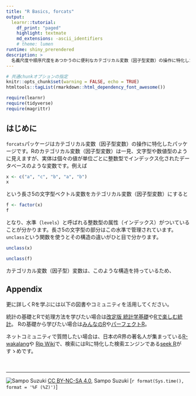 ```yaml
---
title: "R Basics, forcats"
output:
  learnr::tutorial:
    df_print: "paged"
    highlight: textmate
    md_extensions: -ascii_identifiers
    # theme: lumen
runtime: shiny_prerendered
description: > 
  名義尺度や順序尺度をあつかうのに便利なカテゴリカル変数（因子型変数）の操作に特化したforcatsパッケージに関するチュートリアルです。
---
```


<!-- 必要なパッケージ
本チュートリアルファイルを実行するためには以下のパッケージが必要です。必ず
インストールされていることを確認して下さい。

knitr, learnr, rmarkdown, shiny, tidyverse

インストールされていない場合、以下のページを参考にパッケージをインストール
してください。

https://k-metrics.github.io/cabinet/program/env/install_chk.html
-->

```r
# 共通chunkオプションの指定
knitr::opts_chunk$set(warning = FALSE, echo = TRUE)
htmltools::tagList(rmarkdown::html_dependency_font_awesome())

require(learnr)
require(tidyverse)
require(magrittr)
```

## はじめに
`forcats`パッケージはカテゴリカル変数（因子型変数）の操作に特化したパッケージです。Rのカテゴリカル変数（因子型変数）は一見、文字型や数値型のように見えますが、実体は個々の値が単位ごとに整数型でインデックス化されたデータベースのような変数です。例えば
```r
x <- c("a", "c", "b", "a", "b")
x
```
という長さ5の文字型ベクトル変数をカテゴリカル変数（因子型変数）にすると
```r
f <- factor(x)
f
```
となり、水準（`levels`）と呼ばれる整数型の属性（インデックス）がついていることが分かります。長さ5の文字型の部分はこの水準で管理されています。`unclass`という関数を使うとその構造の違いがひと目で分かります。
```r
unclass(x)
```
```r
unclass(f)
```

カテゴリカル変数（因子型）変数は、このような構造を持っているため、


## Appendix
更に詳しくRを学ぶには以下の図書やコミュニティを活用してください。

統計の基礎とRで処理方法を学びたい場合は[改定版 統計学基礎][B1]や[Rで楽しむ統計][B2]。
Rの基礎から学びたい場合は[みんなのR][B3]や[パーフェクトR][B4]。  

ネットコミュニティで質問したい場合は、日本のR界の著名人が集まっている[R-wakalang][C1]や
[Rjp Wiki][C2]で、検索にはRに特化した検索エンジンである[seek R][C3]がすゝめです。

　  

---

![Sampo Suzuki][CCI]
[CC BY-NC-SA 4.0][CC], Sampo Suzuki [`r format(Sys.time(), format = '%F (%Z)')`]

[0]: https://sites.google.com/site/kantometrics/ "データ分析勉強会"
[CC]: http://creativecommons.org/licenses/by-nc-sa/4.0/deed.ja "CC BY-NC-SA 4.0"
[CCI]: https://i.creativecommons.org/l/by-nc-sa/4.0/88x31.png "CC BY-NC-SA 4.0 icon"
[RS]: https://www.rstudio.com/ "RStudio"

<!-- Books -->
[B1]: http://www.tokyo-tosho.co.jp/books/978-4-489-02227-2/ "統計学基礎"
[B2]: http://www.kyoritsu-pub.co.jp/bookdetail/9784320112414 "Rで楽しむ統計"
[B3]: https://book.mynavi.jp/ec/products/detail/id=39763 "みんなのR"
[B4]: http://gihyo.jp/book/2017/978-4-7741-8812-6 "パーフェクトR"

<!-- Net Community -->
[C1]: http://qiita.com/uri/items/5583e91bb5301ed5a4ba "R-wakalang"
[C2]: http://www.okadajp.org/RWiki/ "RjpWiki"
[C3]: http://seekr.jp/ "seek R"
